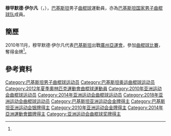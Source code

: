 {{Infobox sportsperson
| headercolor    = #E9967A
| name           = 穆罕默德·伊尔凡
| image          =
| imagesize      = 
| caption        =
| birthname      =
| fullname       =
| nickname       =
| nationality    = 
| residence      =
| birthdate      = {{birth_date_and_age|1990|4|1}}<ref name="廣州亞運">{{cite web|title=2010年廣州亞運會官方網站 曲棍球 - 穆罕默德·伊尔凡 - 简历|url=http://www.gz2010.cn/info/CHN_CHN/ZB/ZBB101A_HO@@@@@@@@@@@@@@@CHN_number=265450.html}}{{zh-cn}}</ref>
| birthplace     = {{PAK}}
| height         = {{height|m=1.70}}<ref name="廣州亞運"/>
| weight         = {{weight|kg=68}}<ref name="廣州亞運"/>
| website        = 
| country        = {{PAK}}
| sport          = 男子[[曲棍球|曲棍球]]
| collegeteam    =
| club           =
| team           =
| turnedpro      =
| coach          =
| retired        =
| coaching       =
| worlds         =
| regionals      =
| nationals      =
| olympics       =
| paralympics    =
| highestranking =
| pb             =
| medaltemplates = 
{{MedalCompetition | [[亞洲運動會|亞洲運動會]]}}
{{MedalGold | [[2010年亞洲運動會|2010年 廣州]] | [[2010年亞洲運動會曲棍球比賽|男子隊際]] }}
| show-medals    = yes
}}
'''穆罕默德·伊尔凡'''（{{lang|en|'''Muhammad Irfan'''}}，{{bd|1990年|4月1日}}），[[巴基斯坦|巴基斯坦]]男子[[曲棍球|曲棍球]]運動員，亦為[[巴基斯坦国家男子曲棍球队|巴基斯坦国家男子曲棍球队]]成員。

==簡歷==
2010年11月，穆罕默德·伊尔凡代表[[2010年亞洲運動會巴基斯坦代表團|巴基斯坦]]出戰[[廣州|廣州]][[2010年亞洲運動會|亞運會]]，參加[[2010年亞洲運動會曲棍球比賽|曲棍球比賽]]，奪得金牌<ref name="廣州亞運"/>。

==參考資料==
{{reflist}}

{{DEFAULTSORT:Irfan, Muhammad}}
[[Category:巴基斯坦男子曲棍球运动员|Category:巴基斯坦男子曲棍球运动员]]
[[Category:巴基斯坦奥运曲棍球运动员|Category:巴基斯坦奥运曲棍球运动员]]
[[Category:2012年夏季奧林匹克運動會曲棍球運動員|Category:2012年夏季奧林匹克運動會曲棍球運動員]]
[[Category:2010年亚洲运动会曲棍球运动员|Category:2010年亚洲运动会曲棍球运动员]]
[[Category:2014年亚洲运动会曲棍球运动员|Category:2014年亚洲运动会曲棍球运动员]]
[[Category:2018年亚洲运动会曲棍球运动员|Category:2018年亚洲运动会曲棍球运动员]]
[[Category:巴基斯坦亚洲运动会金牌得主|Category:巴基斯坦亚洲运动会金牌得主]]
[[Category:巴基斯坦亚洲运动会银牌得主|Category:巴基斯坦亚洲运动会银牌得主]]
[[Category:2010年亚洲运动会金牌得主|Category:2010年亚洲运动会金牌得主]]
[[Category:2014年亞洲運動會銀牌得主|Category:2014年亞洲運動會銀牌得主]]
[[Category:亚洲运动会曲棍球奖牌得主|Category:亚洲运动会曲棍球奖牌得主]]